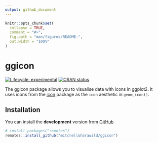 ```yaml
---
output: github_document
---
```


<!-- README.md is generated from README.Rmd. Please edit that file -->

```r
knitr::opts_chunk$set(
  collapse = TRUE,
  comment = "#>",
  fig.path = "man/figures/README-",
  out.width = "100%"
)
```

# ggicon

<!-- badges: start -->
[![Lifecycle: experimental](https://img.shields.io/badge/lifecycle-experimental-orange.svg)](https://lifecycle.r-lib.org/articles/stages.html#experimental)
[![CRAN status](https://www.r-pkg.org/badges/version/ggicon)](https://CRAN.R-project.org/package=ggicon)
<!-- badges: end -->

The ggicon package allows you to visualise data with icons in ggplot2. It uses 
icons from the [icon](pkg.mitchelloharawild.com/icon/) package as the `icon`
aesthetic in `geom_icon()`.

## Installation

<!-- You can install the released version of ggicon from [CRAN](https://CRAN.R-project.org) with: -->

<!-- ``` r -->
<!-- install.packages("ggicon") -->
<!-- ``` -->

You can install the **development** version from
[GitHub](https://github.com/mitchelloharawild/ggicon)

```r
# install.packages("remotes")
remotes::install_github("mitchelloharawild/ggicon")
```
